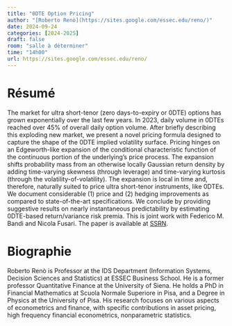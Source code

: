 ```yaml
---
title: "0DTE Option Pricing"
author: "[Roberto Renò](https://sites.google.com/essec.edu/reno/)"
date: 2024-09-24
categories: [2024-2025]
draft: false
room: "salle à déterminer"
time: "14h00"
url: https://sites.google.com/essec.edu/reno/
---
```


# Résumé

The market for ultra short-tenor (zero days-to-expiry or 0DTE) options has grown exponentially over the last few years. In 2023, daily volume in 0DTEs reached over 45% of overall daily option volume. After briefly describing this exploding new market, we present a novel pricing formula designed to capture the shape of the 0DTE implied volatility surface. Pricing hinges on an Edgeworth-like expansion of the conditional characteristic function of the continuous portion of the underlying’s price process. The expansion shifts probability mass from an otherwise locally Gaussian return density by adding time-varying skewness (through leverage) and time-varying kurtosis (through the volatility-of-volatility). The expansion is local in time and, therefore, naturally suited to price ultra short-tenor instruments, like 0DTEs. We document considerable (1) price and (2) hedging improvements as compared to state-of-the-art specifications. We conclude by providing suggestive results on nearly instantaneous predictability by estimating 0DTE-based return/variance risk premia. This is joint work with Federico M. Bandi and
Nicola Fusari.  The paper is available at [SSRN](https://papers.ssrn.com/sol3/papers.cfm?abstract_id=4503344).

# Biographie

Roberto Renò is Professor at the IDS Department (Information Systems, Decision Sciences and Statistics) at ESSEC Business School. He is a former professor  Quantitative Finance at the University of Siena. He holds a PhD in Financial Mathematics at Scuola Normale Superiore in Pisa, and a Degree in Physics at the University of Pisa. His research focuses on various aspects of econometrics and finance, with specific contributions in asset pricing, high frequency financial econometrics, nonparametric statistics. 
